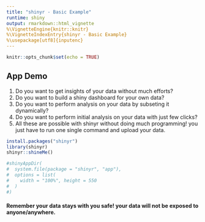 ```yaml
---
title: "shinyr - Basic Example"
runtime: shiny
output: rmarkdown::html_vignette
%\VignetteEngine{knitr::knitr}
%\VignetteIndexEntry{shinyr - Basic Example}
%\usepackage[utf8]{inputenc}
---
```


```r
knitr::opts_chunk$set(echo = TRUE)
```


## App Demo
1. Do you want to get insights of your data without much efforts?
2. Do you want to build a shiny dashboard for your own data?
3. Do you want to perform analysis on your data by subseting it dynamically? 
4. Do you want to perform initial analysis on your data with just few clicks?
5. All these are possible with shinyr without doing much programming! you just have to run one single command and upload your data. 

```r
install.packages("shinyr")
library(shinyr)
shinyr::shineMe()
```


```r
#shinyAppDir(
#  system.file(package = "shinyr", "app"),
#  options = list(
#    width = "100%", height = 550
#  )
#)
```


#### Remember your data stays with you safe! your data will not be exposed to anyone/anywhere.


